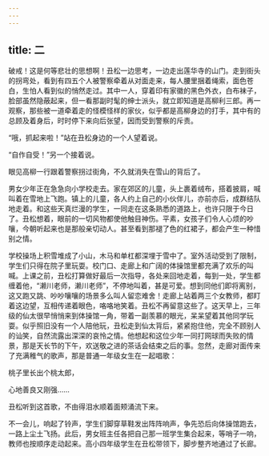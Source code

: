 ```yaml
---
---
---
```

title: 二
---




破戒！这是何等悲壮的思想啊！丑松一边思考，一边走出莲华寺的山门。走到街头的拐弯处，看到有四五个人被警察牵着从对面走来，每人腰里捆着绳索，面色苍白，生怕人看到似的悄然走过。其中一人，穿着印有家徽的黑色外衣，白布袜子，脸部虽然隐蔽起来，但一看那副时髦的绅士派头，就立即知道是高柳利三郎。再一观察，那些被一道牵着走的怪模怪样的家伙，似乎都是高柳身边的打手，其中有的总顾及着身后，时时停下来向后张望，因而受到警察的斥责。

“哦，抓起来啦！”站在丑松身边的一个人望着说。

“自作自受！”另一个接着说。

眼见高柳一行跟着警察拐过街角，不久就消失在雪山的背后了。

男女少年正在急急向小学校走去。家在郊区的儿童，头上裹着绒布，搭着披肩，喊叫着在雪地上飞跑。镇上的儿童，各人约上自己的小伙伴儿，亦前亦后，成群结队地走着。和这些天真烂漫的学生，一同走在这条熟悉的道路上，也许只限于今日了。丑松想着，眼前的一切风物都使他触目神伤。平素，女孩子们令人心烦的吵嚷，今朝听起来也是那般亲切动人。甚至看到那褪了色的红裙子，都会产生一种惜别之情。

学校操场上积雪堆成了小山，木马和单杠都深埋于雪中了。室外活动受到了限制，学生们只得在院子里玩耍。校门口、走廊上和广阔的体操馆里都充满了欢乐的叫喊。上课之前，丑松打算做好最后一次指导，各处来回地走着，每到一处，学生都缠着他，“濑川老师，濑川老师”，不停地叫着，甚是可爱。想到同他们即将离别，这又跑又跳、吵吵嚷嚷的场景多么叫人留恋难舍！走廊上站着两三个女教师，都盯着这边望，互相传递着眼色，咯咯地笑着。丑松不再留意这些了。这天早上，三年级的仙太很早悄悄来到体操馆一角，带着一副羡慕的眼光，呆呆望着其他同学玩耍。似乎照旧没有一个人陪他玩，丑松走到仙太背后，紧紧抱住他，完全不顾别人的讪笑，自然流露出深深的哀怜之情。他想起和这位少年一同打网球而失败的情景，那是天长节的下午，欢送敬之进的茶话会结束之后的事。忽然，走廊对面传来了充满稚气的歌声，那是普通一年级女生在一起唱歌：





桃子里长出个桃太郎，

心地善良又刚强……





丑松听到这首歌，不由得泪水顺着面颊涌流下来。

不一会儿，响起了铃声，学生们脚穿草鞋发出阵阵响声，争先恐后向体操馆跑去，一路上尘土飞扬。此后，男女班主任各把自己那一班学生集合起来，等哨子一响，教师也按顺序走动起来。高小四年级学生在丑松带领下，脚步整齐地通过了长廊。